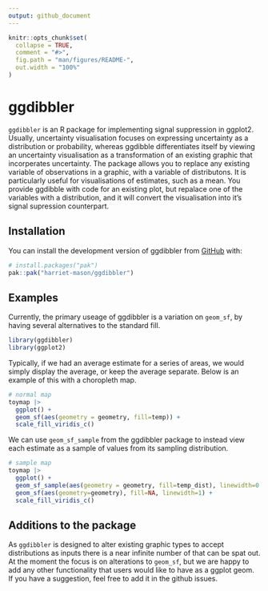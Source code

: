 ```yaml
---
output: github_document
---
```


<!-- README.md is generated from README.Rmd. Please edit that file -->

```r
knitr::opts_chunk$set(
  collapse = TRUE,
  comment = "#>",
  fig.path = "man/figures/README-",
  out.width = "100%"
)
```

# ggdibbler

<!-- badges: start -->
<!-- badges: end -->

`ggdibbler` is an R package for implementing signal suppression in ggplot2. Usually, uncertainty visualisation focuses on expressing uncertainty as a distribution or probability, whereas ggdibble differentiates itself by viewing an uncertainty visualisation as a transformation of an existing graphic that incorperates uncertainty. The package allows you to replace any existing variable of observations in a graphic, with a variable of distributons. It is particularly useful for visualisations of estimates, such as a mean. You provide ggdibble with code for an existing plot, but repalace one of the variables with a distribution, and it will convert the visualisation into it's signal supression counterpart.

## Installation

You can install the development version of ggdibbler from [GitHub](https://github.com/) with:

``` r
# install.packages("pak")
pak::pak("harriet-mason/ggdibbler")
```

## Examples
Currently, the primary useage of ggdibbler is a variation on `geom_sf`, by having several alternatives to the standard fill.

```r
library(ggdibbler)
library(ggplot2)
```

Typically, if we had an average estimate for a series of areas, we would simply display the average, or keep the average separate. Below is an example of this with a choropleth map.

```r
# normal map
toymap |> 
  ggplot() + 
  geom_sf(aes(geometry = geometry, fill=temp)) +
  scale_fill_viridis_c()
```

We can use `geom_sf_sample` from the ggdibbler package to instead view each estimate as a sample of values from its sampling distribution.

```r
# sample map
toymap |> 
  ggplot() + 
  geom_sf_sample(aes(geometry = geometry, fill=temp_dist), linewidth=0.1) + 
  geom_sf(aes(geometry=geometry), fill=NA, linewidth=1) +
  scale_fill_viridis_c()
```


## Additions to the package
As `ggdibbler` is designed to alter existing graphic types to accept distributions as inputs there is a near infinite number of that can be spat out. At the moment the focus is on alterations to `geom_sf`, but we are happy to add any other functionality that users would like to have as a ggplot geom. If you have a suggestion, feel free to add it in the github issues.